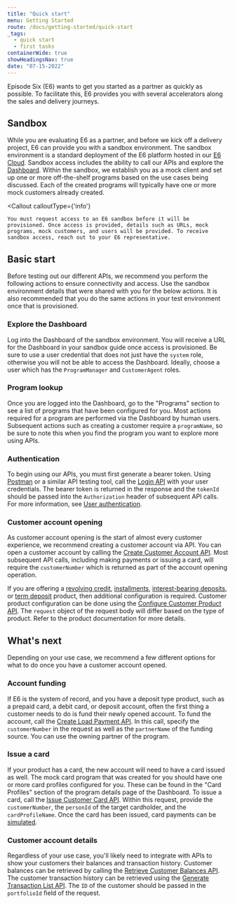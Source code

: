```yaml
---
title: "Quick start"
menu: Getting Started
route: /docs/getting-started/quick-start
_tags:
  - quick start
  - first tasks
containerWide: true
showHeadingsNav: true
date: "07-15-2022"
---
```



Episode Six (E6) wants to get you started as a partner as quickly as possible. To facilitate this, E6 provides you with several accelerators along the sales and delivery journeys.

## Sandbox

While you are evaluating E6 as a partner, and before we kick off a delivery project, E6 can provide you with a sandbox environment. The sandbox environment is a standard deployment of the E6 platform hosted in our [E6 Cloud](/docs/getting-started/e6-cloud). Sandbox access includes the ability to call our APIs and explore the [Dashboard](/docs/getting-started/dashboard). Within the sandbox, we establish you as a mock client and set up one or more off-the-shelf programs based on the use cases being discussed. Each of the created programs will typically have one or more mock customers already created.

<Callout
    calloutType={'info'}
>
    You must request access to an E6 sandbox before it will be provisioned. Once access is provided, details such as URLs, mock programs, mock customers, and users will be provided. To receive sandbox access, reach out to your E6 representative.
</Callout>

## Basic start

Before testing out our different APIs, we recommend you perform the following actions to ensure connectivity and access. Use the sandbox environment details that were shared with you for the below actions. It is also recommended that you do the same actions in your test environment once that is provisioned.

### Explore the Dashboard

Log into the Dashboard of the sandbox environment. You will receive a URL for the Dashboard in your sandbox guide once access is provisioned. Be sure to use a user credential that does not just have the `system` role, otherwise you will not be able to access the Dashboard. Ideally, choose a user which has the `ProgramManager` and `CustomerAgent` roles.

### Program lookup

Once you are logged into the Dashboard, go to the "Programs" section to see a list of programs that have been configured for you. Most actions required for a program are performed via the Dashboard by human users. Subsequent actions such as creating a customer require a `programName`, so be sure to note this when you find the program you want to explore more using APIs.

### Authentication

To begin using our APIs, you must first generate a bearer token. Using [Postman](https://www.postman.com/) or a similar API testing tool, call the [Login API](/tech-specs/users/user-authentication/api?#operation/net.e6tech.h3.middletier.api.v1.partner.PartnerAuthAPI_login_POST) with your user credentials. The bearer token is returned in the response and the `tokenId` should be passed into the `Authorization` header of subsequent API calls. For more information, see [User authentication](/tech-specs/getting-started/authentication).

### Customer account opening

As customer account opening is the start of almost every customer experience, we recommend creating a customer account via API. You can open a customer account by calling the [Create Customer Account API](/tech-specs/customers/customers/api?#operation/net.e6tech.h3.middletier.api.v1.partner.customer.CustomerHierarchyAPI_createCustomer_POST). Most subsequent API calls, including making payments or issuing a card, will require the `customerNumber` which is returned as part of the account opening operation.

If you are offering a [revolving credit](/docs/revolving-credit/revolving-credit-overview), [installments](/docs/installments/installments-overview), [interest-bearing deposits](/docs/interest-bearing-deposits/overview), or [term deposit](https://dev.episodesix.com/docs/term-deposits/overview) product, then additional configuration is required. Customer product configuration can be done using the [Configure Customer Product API](/tech-specs/product/customer-product/api?#operation/net.e6tech.h3.middletier.api.v1.partner.offering.OfferingAPI_setupOfferingCustomer_PUT). The `request` object of the request body will differ based on the type of product. Refer to the product documentation for more details.

## What's next

Depending on your use case, we recommend a few different options for what to do once you have a customer account opened.

### Account funding

If E6 is the system of record, and you have a deposit type product, such as a prepaid card, a debit card, or deposit account, often the first thing a customer needs to do is fund their newly opened account. To fund the account, call the [Create Load Payment API](/tech-specs/payments/fund/api?#operation/net.e6tech.h3.middletier.api.v1.partner.commerce2.MerchantAPI_load_POST). In this call, specify the `customerNumber` in the request as well as the `partnerName` of the funding source. You can use the owning partner of the program.

### Issue a card

If your product has a card, the new account will need to have a card issued as well. The mock card program that was created for you should have one or more card profiles configured for you. These can be found in the "Card Profiles" section of the program details page of the Dashboard. To issue a card, call the [Issue Customer Card API](/tech-specs/cards/customer-card-issuance/api?#operation/net.e6tech.h3.middletier.api.v1.partner.commerce2.MerchantAPI_load_POST). Within this request, provide the `customerNumber`, the `personId` of the target cardholder, and the `cardProfileName`. Once the card has been issued, card payments can be [simulated](/docs/cards/card-payment-simulation).

### Customer account details

Regardless of your use case, you'll likely need to integrate with APIs to show your customers their balances and transaction history. Customer balances can be retrieved by calling the [Retrieve Customer Balances API](/tech-specs/balances/customer-balances/api?#operation/net.e6tech.h3.middletier.api.v1.partner.customer.CustomerAPI_getCurrencyList_GET). The customer transaction history can be retrieved using the [Generate Transaction List API](/tech-specs/transactions/transactions/api?#operation/net.e6tech.h3.middletier.api.v1.partner.customer.TransactionAPI_listTransactions_POST). The `ID` of the customer should be passed in the `portfolioId` field of the request.

